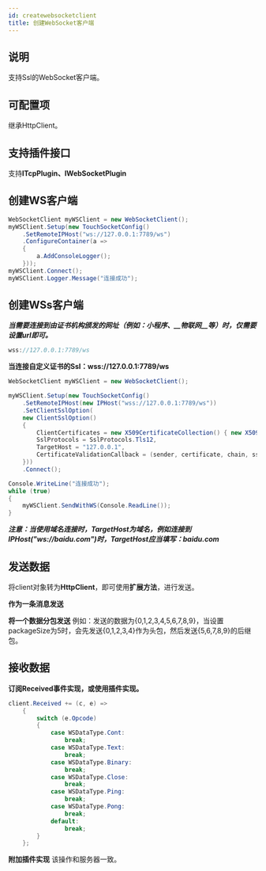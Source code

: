 ```yaml
---
id: createwebsocketclient
title: 创建WebSocket客户端
---
```



## 说明

支持Ssl的WebSocket客户端。


## 可配置项

继承HttpClient。


## 支持插件接口

支持**ITcpPlugin、IWebSocketPlugin**


## 创建WS客户端

```csharp
WebSocketClient myWSClient = new WebSocketClient();
myWSClient.Setup(new TouchSocketConfig()
    .SetRemoteIPHost("ws://127.0.0.1:7789/ws")
    .ConfigureContainer(a =>
    {
        a.AddConsoleLogger();
    }));
myWSClient.Connect();
myWSClient.Logger.Message("连接成功");
```

## 创建WSs客户端

***当需要连接到由证书机构颁发的网址（例如：**小程序**、\_\_物联网\_\_等）时，仅需要设置url即可。***

```csharp
wss://127.0.0.1:7789/ws
```

**当连接自定义证书的Ssl：wss://127.0.0.1:7789/ws**

```csharp
WebSocketClient myWSClient = new WebSocketClient();

myWSClient.Setup(new TouchSocketConfig()
    .SetRemoteIPHost(new IPHost("wss://127.0.0.1:7789/ws"))
    .SetClientSslOption(
    new ClientSslOption()
    {
        ClientCertificates = new X509CertificateCollection() { new X509Certificate2("RRQMSocket.pfx", "RRQMSocket") },
        SslProtocols = SslProtocols.Tls12,
        TargetHost = "127.0.0.1",
        CertificateValidationCallback = (sender, certificate, chain, sslPolicyErrors) => { return true; }
    }))
    .Connect();

Console.WriteLine("连接成功");
while (true)
{
    myWSClient.SendWithWS(Console.ReadLine());
}
```

***注意：当使用域名连接时，TargetHost为域名，例如连接到IPHost("ws://baidu.com")时，TargetHost应当填写：baidu.com*** <a name="JKBcN"></a>

## 发送数据

将client对象转为**HttpClient**，即可使用**扩展方法**，进行发送。

**作为一条消息发送**


**将一个数据分包发送**
例如：发送的数据为{0,1,2,3,4,5,6,7,8,9}，当设置packageSize为5时，会先发送{0,1,2,3,4}作为头包，然后发送{5,6,7,8,9}的后继包。


<a name="RhCgs"></a>

## 接收数据

**订阅Received事件实现，或使用插件实现。**

```csharp
client.Received += (c, e) =>
    {
        switch (e.Opcode)
        {
            case WSDataType.Cont:
                break;
            case WSDataType.Text:
                break;
            case WSDataType.Binary:
                break;
            case WSDataType.Close:
                break;
            case WSDataType.Ping:
                break;
            case WSDataType.Pong:
                break;
            default:
                break;
        }
    };
```

**附加插件实现**
该操作和服务器一致。
